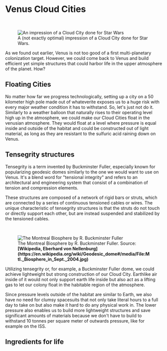 
# Venus Cloud Cities

<br/>
<figure>
<Image src={require(".//../../../resources/images/venus2.png")} alt="An impression of a Cloud City done for Star Wars" />
<figcaption>A (not exactly optimal) impression of a Cloud City done for Star Wars.</figcaption>
</figure>

As we found out earlier, Venus is not too good of a first multi-planetary colonization target. However, we could come back to Venus and build efficient yet simple structures that could harbor life in the upper atmosphere of the planet. How?

## Floating Cities
No matter how far we progress technologically, setting up a city on a 50 kilometer high pole made out of whateverite exposes us to a huge risk with every major weather condition it has to withstand. So, let's just not do it. Similarly to a weather balloon that naturally rises to their operating level high up in the atmosphere, we could make our Cloud Cities float in the venusian atmosphere. They would float at a level where pressure is equal inside and outside of the habitat and could be constructed out of light material, as long as they are resistant to the sulfuric acid raining down on Venus.

## Tensegrity structures
Tensegrity is a term invented by Buckminster Fuller, especially known for popularizing geodesic domes similarly to the one we would want to use on Venus. It's a blend word for "tensional integrity" and refers to an  architectural and engineering system that consist of a combination of tension and compression elements. 

These structures are composed of a network of rigid bars or struts, which are connected by a series of continuous tensioned cables or wires. The unique characteristic of tensegrity structures is that the struts do not touch or directly support each other, but are instead suspended and stabilized by the tensioned cables.

<br/>
<figure>
<Image src={require(".//../../../resources/images/dome.png")} alt="The Montreal Biosphere by R. Buckminster Fuller" />
<figcaption>The Montreal Biosphere by R. Buckminster Fuller. Source: <strong>[Wikipedia, Eberhard von Nellenburg](https://en.wikipedia.org/wiki/Geodesic_dome#/media/File:Mtl._Biosphere_in_Sept._2004.jpg)</strong></figcaption>
</figure>

Utilizing tensegrity or, for example, a Buckminster Fuller dome, we could achieve lightweight but strong construction of our Cloud City. Earthlike air inside of it would not only support earth life inside but also act as a lifting gas to let our colony float in the habitable region of the atmosphere.

Since pressure levels outside of the habitat are similar to Earth, we also have no need for clumsy spacesuits that not only take literal hours to a full day to take on but also make it hard to do any physical work in. The lower pressure also enables us to build more lightweight structures and save significant amounts of materials because we don't have to build to withstand 10 tonnes per square meter of outwards pressure, like for example on the ISS.

## Ingredients for life
